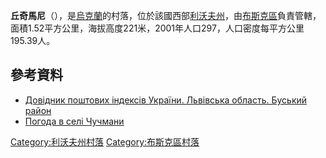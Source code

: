 {{coord|49|58|30|N|24|41|6|E|scale:100000|display=title}}

'''丘奇馬尼'''（{{lang-uk|Чучмани}}），是[[烏克蘭|烏克蘭]]的村落，位於該國西部[[利沃夫州|利沃夫州]]，由[[布斯克區|布斯克區]]負責管轄，面積1.52平方公里，海拔高度221米，2001年人口297，人口密度每平方公里195.39人。

==參考資料==
*[http://www.uaidx.com/13/286/index Довідник поштових індексів України. Львівська область. Буський район]{{Wayback|url=http://www.uaidx.com/13/286/index |date=20160909184638 }}
* [http://weather.in.ua/ua/l'vovskaja/28616 Погода в селі Чучмани]{{Wayback|url=http://weather.in.ua/ua/l'vovskaja/28616 |date=20160305080645 }}

{{DEFAULTSORT:Чучмани}}
[[Category:利沃夫州村落|Category:利沃夫州村落]]
[[Category:布斯克區村落|Category:布斯克區村落]]


{{Lviv-geo-stub}}